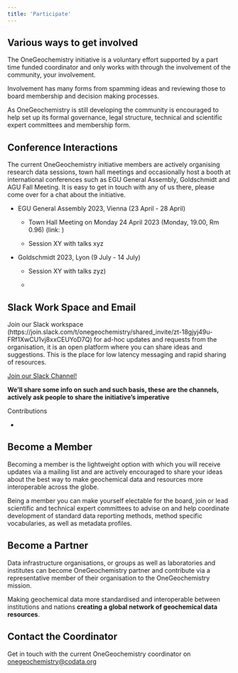 ```yaml
---
title: 'Participate'
---
```



## Various ways to get involved

<!-- Putting in a link use [] for the actual link and then () for the text the link applies to -->

The OneGeochemistry initiative is a voluntary effort supported by a part time funded coordinator and only works with through the involvement of the community, your involvement.

Involvement has many forms from spamming ideas and reviewing those to board membership and decision making processes.

As OneGeochemistry is still developing the community is encouraged to help set up its formal governance, legal structure, technical and scientific expert committees and membership form.

## Conference Interactions

The current OneGeochemistry initiative members are actively organising research data sessions, town hall meetings and occasionally host a booth at international conferences such as EGU General Assembly, Goldschmidt and AGU Fall Meeting. It is easy to get in touch with any of us there, please come over for a chat about the initiative.

-   EGU General Assembly 2023, Vienna (23 April - 28 April)

    -   Town Hall Meeting on Monday 24 April 2023 (Monday, 19.00, Rm 0.96) (link: )

    -   Session XY with talks xyz

-   Goldschmidt 2023, Lyon (9 July - 14 July)

    -   Session XY with talks zyz)

    -   

## Slack Work Space and Email

Join our Slack workspace (https://join.slack.com/t/onegeochemistry/shared_invite/zt-18gjyj49u-FRf1XwCU1vj8xxCEUYoD7Q) for ad-hoc updates and requests from the organisation, it is an open platform where you can share ideas and suggestions. This is the place for low latency messaging and rapid sharing of resources.


[Join our Slack Channel!](https://onegeochemistry.slack.com/join/shared_invite/zt-18gjyj49u-FRf1XwCU1vj8xxCEUYoD7Q#/shared-invite/email)\


**We'll share some info on such and such basis, these are the channels, actively ask people to share the initiative's imperative**

Contributions

-   

## Become a Member

Becoming a member is the lightweight option with which you will receive updates via a mailing list and are actively encouraged to share your ideas about the best way to make geochemical data and resources more interoperable across the globe.

Being a member you can make yourself electable for the board, join or lead scientific and technical expert committees to advise on and help coordinate development of standard data reporting methods, method specific vocabularies, as well as metadata profiles.

## Become a Partner

Data infrastructure organisations, or groups as well as laboratories and institutes can become OneGeochemistry partner and contribute via a representative member of their organisation to the OneGeochemistry mission.

Making geochemical data more standardised and interoperable between institutions and nations **creating a global network of geochemical data resources**.

## Contact the Coordinator

Get in touch with the current OneGeochemistry coordinator on [onegeochemistry\@codata.org](#0)